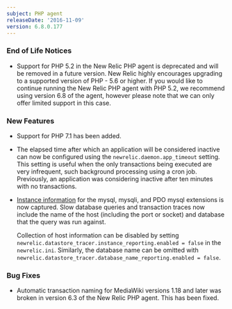 ```yaml
---
subject: PHP agent
releaseDate: '2016-11-09'
version: 6.8.0.177
---
```


### End of Life Notices

* Support for PHP 5.2 in the New Relic PHP agent is deprecated and will be removed in a future version. New Relic highly encourages upgrading to a supported version of PHP - 5.6 or higher. If you would like to continue running the New Relic PHP agent with PHP 5.2, we recommend using version 6.8 of the agent, however please note that we can only offer limited support in this case.

### New Features

* Support for PHP 7.1 has been added.
* The elapsed time after which an application will be considered inactive can now be configured using the `newrelic.daemon.app_timeout` setting. This setting is useful when the only transactions being executed are very infrequent, such background processing using a cron job. Previously, an application was considering inactive after ten minutes with no transactions.
* [Instance information](https://docs.newrelic.com/docs/apm/applications-menu/features/analyze-database-instance-level-performance-issues) for the mysql, mysqli, and PDO mysql extensions is now captured. Slow database queries and transaction traces now include the name of the host (including the port or socket) and database that the query was run against.

  Collection of host information can be disabled by setting `newrelic.datastore_tracer.instance_reporting.enabled = false` in the `newrelic.ini`. Similarly, the database name can be omitted with `newrelic.datastore_tracer.database_name_reporting.enabled = false`.

### Bug Fixes

* Automatic transaction naming for MediaWiki versions 1.18 and later was broken in version 6.3 of the New Relic PHP agent. This has been fixed.
